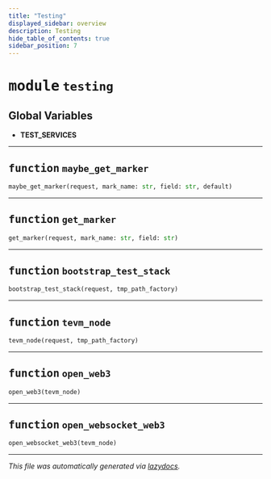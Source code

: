 ```yaml
---
title: "Testing"
displayed_sidebar: overview
description: Testing
hide_table_of_contents: true
sidebar_position: 7
---
```


# <kbd>module</kbd> `testing`




**Global Variables**
---------------
- **TEST_SERVICES**

---


## <kbd>function</kbd> `maybe_get_marker`

```python
maybe_get_marker(request, mark_name: str, field: str, default)
```






---


## <kbd>function</kbd> `get_marker`

```python
get_marker(request, mark_name: str, field: str)
```






---


## <kbd>function</kbd> `bootstrap_test_stack`

```python
bootstrap_test_stack(request, tmp_path_factory)
```






---


## <kbd>function</kbd> `tevm_node`

```python
tevm_node(request, tmp_path_factory)
```






---


## <kbd>function</kbd> `open_web3`

```python
open_web3(tevm_node)
```






---


## <kbd>function</kbd> `open_websocket_web3`

```python
open_websocket_web3(tevm_node)
```








---

_This file was automatically generated via [lazydocs](https://github.com/ml-tooling/lazydocs)._
